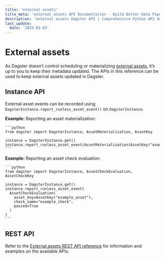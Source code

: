 ```yaml
---
title: 'external assets'
title_meta: 'external assets API Documentation - Build Better Data Pipelines | Python Reference Documentation for Dagster'
description: 'external assets Dagster API | Comprehensive Python API documentation for Dagster, the data orchestration platform. Learn how to build, test, and maintain data pipelines with our detailed guides and examples.'
last_update:
  date: '2025-03-03'
---
```


<div class="section" id="external-assets">


# External assets

As Dagster doesn’t control scheduling or materializing [external assets](https://docs.dagster.io/guides/build/assets/external-assets), it’s up to you to keep their metadata updated. The APIs in this reference can be used to keep external assets updated in Dagster.

<div class="section" id="instance-api">


## Instance API

External asset events can be recorded using `DagsterInstance.report_runless_asset_event()` on `DagsterInstance`.

<strong>Example:</strong> Reporting an asset materialization:

    ```python
    from dagster import DagsterInstance, AssetMaterialization, AssetKey

    instance = DagsterInstance.get()
    instance.report_runless_asset_event(AssetMaterialization(AssetKey("example_asset")))
    ```
<strong>Example:</strong> Reporting an asset check evaluation:

    ```python
    from dagster import DagsterInstance, AssetCheckEvaluation, AssetCheckKey

    instance = DagsterInstance.get()
    instance.report_runless_asset_event(
      AssetCheckEvaluation(
        asset_key=AssetKey("example_asset"),
        check_name="example_check",
        passed=True
      )
    )
    ```
</div>


<div class="section" id="rest-api">

## REST API

Refer to the [External assets REST API reference](https://docs.dagster.io/apidocs/external-assets-rest) for information and examples on the available APIs.

</div></div>
